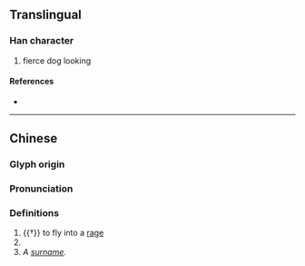 {{character info}}
==Translingual==

===Han character===
{{Han char|rn=94|rad=犬|as=14|sn=17|four=41027|canj=KHMBB|ids=⿰犭需}}

# fierce dog looking

====References====
* {{Han ref|kx=0720.210|dkj=20760|dj=1132.080|hdz=21374.040|uh=7373|ud=29555|bh=ED63|bd=60771}}

----

==Chinese==
{{zh-forms}}

===Glyph origin===
{{Han etym}}

===Pronunciation===
{{zh-pron
|m=nòu
|c=nau6
|mc=y
|oc=y
|cat=n,v
}}

===Definitions===
{{zh-hanzi}}

# {{†}} {{lb|zh|of a [[dog]]}} to fly into a [[rage]]
# {{zh-used|朱獳}}
# ''A [[surname]].''